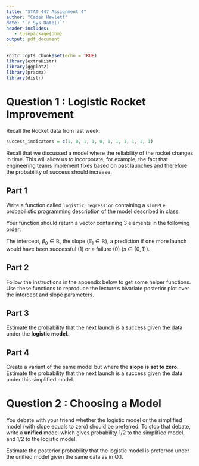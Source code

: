```yaml
---
title: "STAT 447 Assignment 4"
author: "Caden Hewlett"
date: "`r Sys.Date()`"
header-includes:
   - \usepackage{bbm}
output: pdf_document
---
```



```r
knitr::opts_chunk$set(echo = TRUE)
library(extraDistr)
library(ggplot2)
library(pracma)
library(distr)
```


# Question 1 : Logistic Rocket Improvement

Recall the Rocket data from last week:
```r
success_indicators = c(1, 0, 1, 1, 0, 1, 1, 1, 1, 1, 1)
```

Recall that we discussed a model where the reliability of the rocket changes in time. This will allow us to incorporate, for example, the fact that engineering teams implement fixes based on past launches and therefore the probability of success should increase.

## Part 1

Write a function called `logistic_regression` containing a `simPPLe` probabilistic programming description of the model described in class. 


Your function should return a vector containing 3 elements in the following order:

The intercept, $\beta_0 \in \mathbb{R}$, the slope ($\beta_1 \in \mathbb{R}$), a prediction if one more launch would have been successful (1) or a failure (0) ($s \in \{0,1\}$).


## Part 2


Follow the instructions in the appendix below to get some helper functions. Use these functions to reproduce the lecture’s bivariate posterior plot over the intercept and slope parameters.


## Part 3


Estimate the probability that the next launch is a success given the data under the **logistic model**.


## Part 4

Create a variant of the same model but where the **slope is set to zero**. Estimate the probability that the next launch is a success given the data under this simplified model.



# Question 2 : Choosing a Model

You debate with your friend whether the logistic model or the simplified model (with slope equals to zero) should be preferred. To stop that debate, write a **unified** model which gives probability 1/2 to the simplified model, and 1/2 to the logistic model. 


Estimate the posterior probability that the logistic model is preferred under the unified model given the same data as in Q.1.